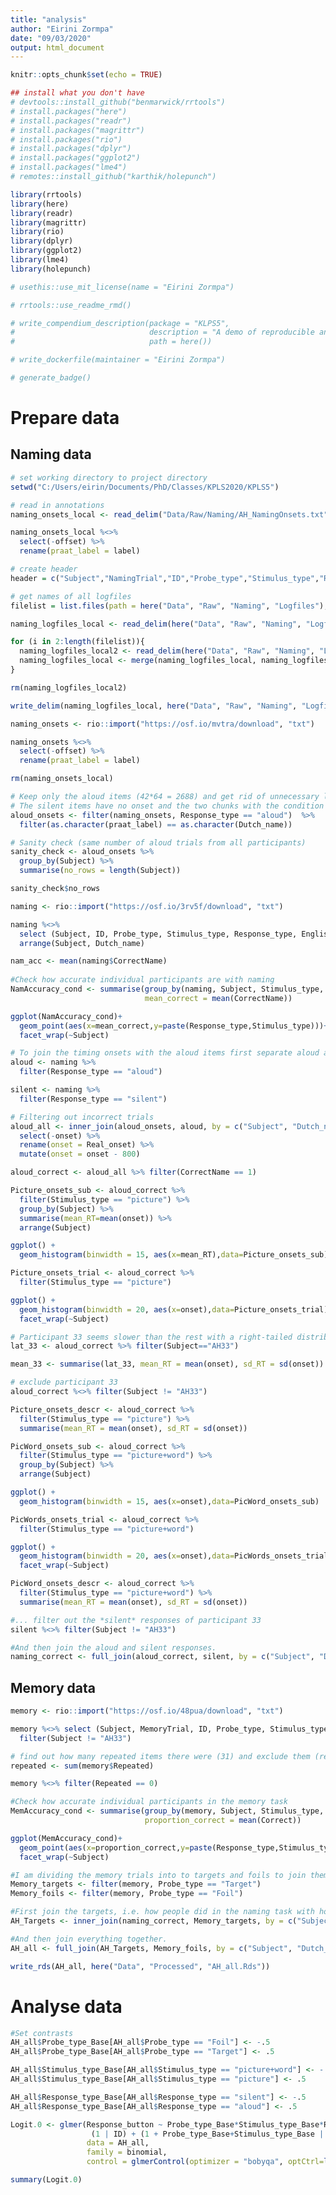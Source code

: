---
title: "analysis"
author: "Eirini Zormpa"
date: "09/03/2020"
output: html_document
---

```{r setup, include=FALSE}
knitr::opts_chunk$set(echo = TRUE)
```

```{r packages}
## install what you don't have
# devtools::install_github("benmarwick/rrtools")
# install.packages("here")
# install.packages("readr")
# install.packages("magrittr")
# install.packages("rio")
# install.packages("dplyr")
# install.packages("ggplot2")
# install.packages("lme4")
# remotes::install_github("karthik/holepunch")

library(rrtools)
library(here)
library(readr)
library(magrittr)
library(rio)
library(dplyr)
library(ggplot2)
library(lme4)
library(holepunch)
```

```{r add_license}
# usethis::use_mit_license(name = "Eirini Zormpa")
```


```{r add_readme}
# rrtools::use_readme_rmd()
```


```{r}
# write_compendium_description(package = "KLPS5", 
#                              description = "A demo of reproducible analysis for the Key Practices for the Languages course, session 5",
#                              path = here())
```

```{r}
# write_dockerfile(maintainer = "Eirini Zormpa")
```

```{r binder_badge}
# generate_badge()
```

# Prepare data

## Naming data

```{r read_annotations_local_wd}
# set working directory to project directory
setwd("C:/Users/eirin/Documents/PhD/Classes/KPLS2020/KPLS5")

# read in annotations
naming_onsets_local <- read_delim("Data/Raw/Naming/AH_NamingOnsets.txt", delim = "\t")

naming_onsets_local %<>%
  select(-offset) %>%
  rename(praat_label = label)
```

```{r read_naming_logfiles_local_here}
# create header
header = c("Subject","NamingTrial","ID","Probe_type","Stimulus_type","Response_type","File_name","English_name","Dutch_name","Other_A","Other_B","List", "Compound", "Agreement_percentage", "DK_percentage", "Lg10WF", "Familiarity", "Visual_complexity", "Manipulability", "Letters", "Non-word", "CorrectName", "Response")

# get names of all logfiles
filelist = list.files(path = here("Data", "Raw", "Naming", "Logfiles"), pattern = ".*.txt")

naming_logfiles_local <- read_delim(here("Data", "Raw", "Naming", "Logfiles", filelist[1]), delim="\t", col_names = header, locale = locale("nl"), skip = 1)

for (i in 2:length(filelist)){
  naming_logfiles_local2 <- read_delim(here("Data", "Raw", "Naming", "Logfiles", filelist[i]), delim="\t", col_names = header, locale = locale("nl"), skip = 1)
  naming_logfiles_local <- merge(naming_logfiles_local, naming_logfiles_local2, all = T)
}

rm(naming_logfiles_local2)
```

```{r export_naming_logfiles}
write_delim(naming_logfiles_local, here("Data", "Raw", "Naming", "Logfiles", "AH_naming_logfiles.txt"), delim = "\t")
```


```{r read_annotations_osf}
naming_onsets <- rio::import("https://osf.io/mvtra/download", "txt")

naming_onsets %<>%
  select(-offset) %>%
  rename(praat_label = label)

rm(naming_onsets_local)
```


```{r clean_annotations}
# Keep only the aloud items (42*64 = 2688) and get rid of unnecessary lines from praat annotation (time before and after word).
# The silent items have no onset and the two chunks with the condition and comments are not useful to me.
aloud_onsets <- filter(naming_onsets, Response_type == "aloud")  %>%
  filter(as.character(praat_label) == as.character(Dutch_name))

# Sanity check (same number of aloud trials from all participants)
sanity_check <- aloud_onsets %>%
  group_by(Subject) %>%
  summarise(no_rows = length(Subject))

sanity_check$no_rows
```

```{r read_naming_logfiles_osf}
naming <- rio::import("https://osf.io/3rv5f/download", "txt")
```

```{r clean_naming_data}
naming %<>% 
  select (Subject, ID, Probe_type, Stimulus_type, Response_type, English_name, Dutch_name, CorrectName) %>%
  arrange(Subject, Dutch_name)
```

```{r naming_accuracy}
nam_acc <- mean(naming$CorrectName)
  
#Check how accurate individual participants are with naming
NamAccuracy_cond <- summarise(group_by(naming, Subject, Stimulus_type, Response_type),
                              mean_correct = mean(CorrectName))

ggplot(NamAccuracy_cond)+
  geom_point(aes(x=mean_correct,y=paste(Response_type,Stimulus_type)))+
  facet_wrap(~Subject)
```

```{r join_naming_datasets}
# To join the timing onsets with the aloud items first separate aloud and silent items from naming data
aloud <- naming %>%
  filter(Response_type == "aloud")

silent <- naming %>%
  filter(Response_type == "silent")

# Filtering out incorrect trials
aloud_all <- inner_join(aloud_onsets, aloud, by = c("Subject", "Dutch_name", "Stimulus_type", "Response_type"))%>%
  select(-onset) %>%
  rename(onset = Real_onset) %>%
  mutate(onset = onset - 800)

aloud_correct <- aloud_all %>% filter(CorrectName == 1)
```

```{r visualise_naming_onsets_picture}
Picture_onsets_sub <- aloud_correct %>%
  filter(Stimulus_type == "picture") %>%
  group_by(Subject) %>%
  summarise(mean_RT=mean(onset)) %>%
  arrange(Subject)

ggplot() +
  geom_histogram(binwidth = 15, aes(x=mean_RT),data=Picture_onsets_sub)

Picture_onsets_trial <- aloud_correct %>%
  filter(Stimulus_type == "picture")

ggplot() +
  geom_histogram(binwidth = 20, aes(x=onset),data=Picture_onsets_trial)+
  facet_wrap(~Subject)
```

```{r check_outliers_picture}
# Participant 33 seems slower than the rest with a right-tailed distribution and is excluded
lat_33 <- aloud_correct %>% filter(Subject=="AH33")

mean_33 <- summarise(lat_33, mean_RT = mean(onset), sd_RT = sd(onset))

# exclude participant 33
aloud_correct %<>% filter(Subject != "AH33")
```

```{r picture_onsets_table}
Picture_onsets_descr <- aloud_correct %>%
  filter(Stimulus_type == "picture") %>%
  summarise(mean_RT = mean(onset), sd_RT = sd(onset))
```

```{r visualise_naming_onsets_picture_word}
PicWord_onsets_sub <- aloud_correct %>%
  filter(Stimulus_type == "picture+word") %>%
  group_by(Subject) %>%
  arrange(Subject)

ggplot() +
  geom_histogram(binwidth = 15, aes(x=onset),data=PicWord_onsets_sub)

PicWords_onsets_trial <- aloud_correct %>%
  filter(Stimulus_type == "picture+word")

ggplot() +
  geom_histogram(binwidth = 20, aes(x=onset),data=PicWords_onsets_trial)+
  facet_wrap(~Subject)
```

```{r picture_word_onsets_table}
PicWord_onsets_descr <- aloud_correct %>%
  filter(Stimulus_type == "picture+word") %>%
  summarise(mean_RT = mean(onset), sd_RT = sd(onset))
```

```{r finalise_naming_dataset}
#... filter out the *silent* responses of participant 33
silent %<>% filter(Subject != "AH33")

#And then join the aloud and silent responses.
naming_correct <- full_join(aloud_correct, silent, by = c("Subject", "Dutch_name", "Stimulus_type", "Response_type", "ID", "Probe_type", "English_name", "CorrectName"))
```


## Memory data

```{r read_osf_memory_data}
memory <- rio::import("https://osf.io/48pua/download", "txt")
```

```{r clean_memory_data}
memory %<>% select (Subject, MemoryTrial, ID, Probe_type, Stimulus_type, Response_type, English_name, Dutch_name, Target_button, Response_button, Correct, RT, Repeated) %>% 
  filter(Subject != "AH33")
```

```{r repeated_names}
# find out how many repeated items there were (31) and exclude them (repeated items were incorrectly used in naming but refer to objects used as foils in the memory task)
repeated <- sum(memory$Repeated)

memory %<>% filter(Repeated == 0)
```

```{r memory_accuracy}
#Check how accurate individual participants in the memory task
MemAccuracy_cond <- summarise(group_by(memory, Subject, Stimulus_type, Response_type),
                              proportion_correct = mean(Correct))

ggplot(MemAccuracy_cond)+
  geom_point(aes(x=proportion_correct,y=paste(Response_type,Stimulus_type)))+
  facet_wrap(~Subject)
```

```{r make_final_dataset}
#I am dividing the memory trials into to targets and foils to join them with the naming data. Probably not the best way to do it, but it works.
Memory_targets <- filter(memory, Probe_type == "Target")
Memory_foils <- filter(memory, Probe_type == "Foil")

#First join the targets, i.e. how people did in the naming task with how they responded to the same stims in the memory task. This will get rid of the incorrect naming trials in the memory dataset.
AH_Targets <- inner_join(naming_correct, Memory_targets, by = c("Subject", "Dutch_name", "Stimulus_type", "Response_type", "ID", "Probe_type", "English_name"))

#And then join everything together.
AH_all <- full_join(AH_Targets, Memory_foils, by = c("Subject", "Dutch_name", "Stimulus_type", "Response_type", "ID", "Probe_type", "English_name", "MemoryTrial", "Target_button", "Response_button", "Correct", "RT", "Repeated"))
```

```{r export_analysis_dataset}
write_rds(AH_all, here("Data", "Processed", "AH_all.Rds"))
```


# Analyse data
```{r set_contrasts}
#Set contrasts
AH_all$Probe_type_Base[AH_all$Probe_type == "Foil"] <- -.5
AH_all$Probe_type_Base[AH_all$Probe_type == "Target"] <- .5

AH_all$Stimulus_type_Base[AH_all$Stimulus_type == "picture+word"] <- -.5  
AH_all$Stimulus_type_Base[AH_all$Stimulus_type == "picture"] <- .5  

AH_all$Response_type_Base[AH_all$Response_type == "silent"] <- -.5
AH_all$Response_type_Base[AH_all$Response_type == "aloud"] <- .5

```

```{r base_model}
Logit.0 <- glmer(Response_button ~ Probe_type_Base*Stimulus_type_Base*Response_type_Base +
                  (1 | ID) + (1 + Probe_type_Base+Stimulus_type_Base | Subject),
                 data = AH_all,
                 family = binomial,
                 control = glmerControl(optimizer = "bobyqa", optCtrl=list(maxfun=20000)))

summary(Logit.0)
```



